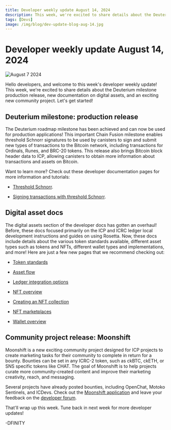 ```yaml
---
title: Developer weekly update August 14, 2024
description: This week, we're excited to share details about the Deuterium milestone production release, new documentation on digital assets, and an exciting new community project.
tags: [Devs]
image: /img/blog/dev-update-blog-aug-14.jpg
---
```


# Developer weekly update August 14, 2024

![August 7 2024](../../static/img/blog/dev-update-blog-aug-14.jpg)

Hello developers, and welcome to this week's developer weekly update! This week, we're excited to share details about the Deuterium milestone production release, new documentation on digital assets, and an exciting new community project. Let's get started!

## Deuterium milestone: production release

The Deuterium roadmap milestone has been achieved and can now be used for production applications! This important Chain Fusion milestone enables threshold Schnorr signatures to be used by canisters to sign and submit new types of transactions to the Bitcoin network, including transactions for Ordinals, Runes, and BRC-20 tokens. This release also brings Bitcoin block header data to ICP, allowing canisters to obtain more information about transactions and assets on Bitcoin.

Want to learn more? Check out these developer documentation pages for more information and tutorials:

- [Threshold Schnorr](/docs/current/building-dapps/using-network-features/signatures/t-schnorr).

- [Signing transactions with threshold Schnorr](/docs/current/building-dapps/chain-fusion/bitcoin/using-btc/sign-transactions#signing-transactions-with-threshold-schnorr).

## Digital asset docs

The digital assets section of the developer docs has gotten an overhaul! Before, these docs focused primarily on the ICP and ICRC ledger local development instructions and guides on using Rosetta. Now, these docs include details about the various token standards available, different asset types such as tokens and NFTs, different wallet types and implementations, and more! Here are just a few new pages that we recommend checking out:

- [Token standards](/docs/current/developer-docs/defi/tokens/token-standards)

- [Asset flow](/docs/current/developer-docs/defi/overview)

- [Ledger integration options](/docs/current/developer-docs/defi/tokens/advanced/direct_integration)

- [NFT overview](/docs/current/developer-docs/defi/nfts/overview)

- [Creating an NFT collection](/docs/current/developer-docs/defi/nfts/nft-collections)

- [NFT marketplaces](/docs/current/developer-docs/defi/nfts/marketplaces)

- [Wallet overview](/docs/current/developer-docs/defi/wallets/workflow)

## Community project release: Moonshift

Moonshift is a new exciting community project designed for ICP projects to create marketing tasks for their community to complete in return for a bounty. Bounties can be set in any ICRC-2 token, such as ckBTC, ckETH, or SNS specific tokens like CHAT. The goal of Moonshift is to help projects curate more community-created content and improve their marketing creativity, reach, and messaging.

Several projects have already posted bounties, including OpenChat, Motoko Sentinels, and ICDevs. Check out the [Moonshift application](https://www.moonshift.app/) and leave your feedback on the [developer forum](https://forum.dfinity.org/t/introducing-moonshift/34121).

That'll wrap up this week. Tune back in next week for more developer updates!

-DFINITY